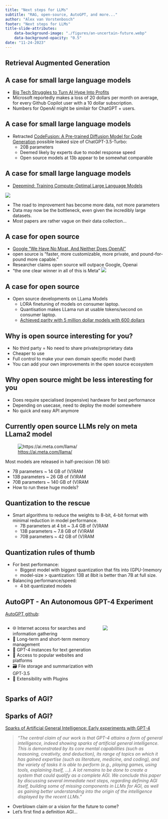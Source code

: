 ```yaml
---
title: "Next steps for LLMs" 
subtitle: "RAG, open-source, AutoGPT, and more..."
author: "Alex van Vorstenbosch"
footer: "Next steps for LLMs"
title-slide-attributes:
    data-background-image: "./figures/an-uncertain-future.webp"
    data-background-opacity: "0.5"
date: "11-24-2023"
---
```


## Retrieval Augmented Generation

## A case for small large language models
- [Big Tech Struggles to Turn AI Hype Into Profits](https://www.wsj.com/tech/ai/ais-costly-buildup-could-make-early-products-a-hard-sell-bdd29b9f)
- Microsoft reportedly makes a loss of 20 dollars per month on average, for every Github Copilot user with a 10 dollar subscription.
- Numbers for OpenAI might be similair for ChatGPT + users.

## A case for small large language models
- Retracted [CodeFusion: A Pre-trained Diffusion Model for Code Generation](https://arxiv.org/abs/2310.17680) possible leaked size of ChatGPT-3.5-Turbo:
    - 20B parameters
    - Deemed likely by experts due to model response speed
    - Open source models at 13b appear to be somewhat comparable 

## A case for small large language models
- [Deepmind: Training Compute-Optimal Large Language Models](https://arxiv.org/pdf/2203.15556.pdf)

![](./figures/isoloss-contours-deepmind.png){fig-align="center"}

- The road to improvement has become more data, not more parameters
- Data may now be the bottleneck, even given the incredibly large datasets.
- Most papers are rather vague on their data collection...

## A case for open source
- [Google "We Have No Moat, And Neither Does OpenAI"](https://www.semianalysis.com/p/google-we-have-no-moat-and-neither) 
- open source is “faster, more customizable, more private, and pound-for-pound more capable.”
- Researcher claims open source will outpace Google, Openai
- "the one clear winner in all of this is Meta"
![](./figures/we-have-no-moat.webp)

## A case for open source
- Open source developments on LLama Models
    - LORA finetuning of models on consumer laptop.
    - Quantisation makes LLama run at usable tokens/second on consumer laptop.
    - [Achieved parity with 5 million dollar models with 600 dollars](https://crfm.stanford.edu/2023/03/13/alpaca.html)

## Why is open source interesting for you?
- <span class="highlighted-text"> No third party = No need to share private/proprietary data </span>
- Cheaper to use
- Full control to make your own domain specific model (hard)
- You can add your own improvements in the open source ecosystem

## Why open source might be less interesting for you
- Does require specialised (expensive) hardware for best performance
- Depending on usecase, need to deploy the model somewhere
- No quick and easy API anymore

## Currently open source LLMs rely on meta LLama2 model

![[https://ai.meta.com/llama/](https://ai.meta.com/llama/)](./figures/Llama2.png)

Most models are released in half-precision (16 bit):

- 7B parameters ~ 14 GB of (V)RAM
- 13B parameters ~ 26 GB of (V)RAM
- 70B parameters ~ 140 GB of (V)RAM 
- How to run these huge models?

## Quantization to the rescue
- Smart algorithms to reduce the weights to 8-bit, 4-bit format with minimal reduction in model performance.
    - 7B parameters at 4 bit ~ 3.4 GB of (V)RAM
    - 13B parameters ~ 7.8 GB of (V)RAM
    - 70B parameters ~ 42 GB of (V)RAM 

## Quantization rules of thumb
- For best performance:
    - Biggest model with biggest quantization that fits into (GPU-)memory
    - model-size > quantization: 13B at 8bit is better than 7B at full size.
- Balancing performance/speed:
    - 4 bit quantizated models


## AutoGPT - An Autonomous GPT-4 Experiment

[AutoGPT github](https://github.com/Significant-Gravitas/AutoGPT):

:::{.columns}

:::{.column width="60%"}
- 🌐 Internet access for searches and information gathering
- 💾 Long-term and short-term memory management
- 🧠 GPT-4 instances for text generation
- 🔗 Access to popular websites and platforms
- 🗃️ File storage and summarization with GPT-3.5
- 🔌 Extensibility with Plugins
:::

:::{.column width="40%"}
![](./figures/autogpt-stars.svg)
:::

:::

## {background-video="./figures/autogpt-code-improvement.mp4"}

## Sparks of AGI? {.full-bg-slide background-image="./figures/an-uncertain-future.webp"} 

## Sparks of AGI? {.full-bg-slide background-image="./figures/an-uncertain-future.webp" background-opacity=0.3} 
[Sparks of Artificial General Intelligence: Early experiments with GPT-4](https://arxiv.org/pdf/2303.12712.pdf)

> *"The central claim of our work is that GPT-4 attains a form of general intelligence, indeed showing sparks of artificial general intelligence. This is demonstrated by its core mental capabilities (such as reasoning, creativity, and deduction), its range of topics on which it has gained expertise (such as literature, medicine, and coding), and the variety of tasks it is able to perform (e.g., playing games, using tools, explaining itself, ...). A lot remains to be done to create a system that could qualify as a complete AGI. We conclude this paper by discussing several immediate next steps, regarding defining AGI itself, building some of missing components in LLMs for AGI, as well as gaining better understanding into the origin of the intelligence displayed by the recent LLMs."*

- Overblown claim or a vision for the future to come?
- Let's first find a definition AGI...